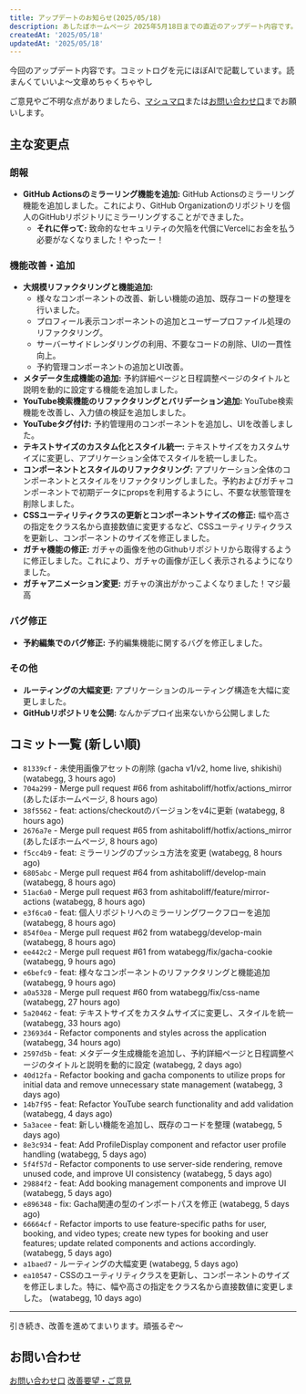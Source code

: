 ```yaml
---
title: アップデートのお知らせ(2025/05/18)
description: あしたぼホームページ 2025年5月18日までの直近のアップデート内容です。
createdAt: '2025/05/18'
updatedAt: '2025/05/18'
---
```


今回のアップデート内容です。コミットログを元にほぼAIで記載しています。読まんくていいよ～文章めちゃくちゃやし

ご意見やご不明な点がありましたら、[マシュマロ](https://marshmallow-qa.com/pqvroxa4c7sq57k?t=OuA7tL&utm_medium=url_text&utm_source=promotion)または[お問い合わせ口](https://docs.google.com/forms/d/e/1FAIpQLSfjiJi5HDgaEhsUC5fk79ovoauTthCLIY5mtEuOrzdV6UWZeQ/viewform?usp=header)までお願いします。

## 主な変更点

### 朗報
- **GitHub Actionsのミラーリング機能を追加:** GitHub Actionsのミラーリング機能を追加しました。これにより、GitHub Organizationのリポジトリを個人のGitHubリポジトリにミラーリングすることができました。
  - **それに伴って:** 致命的なセキュリティの欠陥を代償にVercelにお金を払う必要がなくなりました！やったー！

### 機能改善・追加
- **大規模リファクタリングと機能追加:**
  - 様々なコンポーネントの改善、新しい機能の追加、既存コードの整理を行いました。
  - プロフィール表示コンポーネントの追加とユーザープロファイル処理のリファクタリング。
  - サーバーサイドレンダリングの利用、不要なコードの削除、UIの一貫性向上。
  - 予約管理コンポーネントの追加とUI改善。
- **メタデータ生成機能の追加:** 予約詳細ページと日程調整ページのタイトルと説明を動的に設定する機能を追加しました。
- **YouTube検索機能のリファクタリングとバリデーション追加:** YouTube検索機能を改善し、入力値の検証を追加しました。
- **YouTubeタグ付け:** 予約管理用のコンポーネントを追加し、UIを改善しました。
- **テキストサイズのカスタム化とスタイル統一:** テキストサイズをカスタムサイズに変更し、アプリケーション全体でスタイルを統一しました。
- **コンポーネントとスタイルのリファクタリング:** アプリケーション全体のコンポーネントとスタイルをリファクタリングしました。予約およびガチャコンポーネントで初期データにpropsを利用するようにし、不要な状態管理を削除しました。
- **CSSユーティリティクラスの更新とコンポーネントサイズの修正:** 幅や高さの指定をクラス名から直接数値に変更するなど、CSSユーティリティクラスを更新し、コンポーネントのサイズを修正しました。
- **ガチャ機能の修正:** ガチャの画像を他のGithubリポジトリから取得するように修正しました。これにより、ガチャの画像が正しく表示されるようになりました。
- **ガチャアニメーション変更:** ガチャの演出がかっこよくなりました！マジ最高

### バグ修正
- **予約編集でのバグ修正:** 予約編集機能に関するバグを修正しました。

### その他
- **ルーティングの大幅変更:** アプリケーションのルーティング構造を大幅に変更しました。
- **GitHubリポジトリを公開:** なんかデプロイ出来ないから公開しました

## コミット一覧 (新しい順)

- `81339cf` - 未使用画像アセットの削除 (gacha v1/v2, home live, shikishi) (watabegg, 3 hours ago)
- `704a299` - Merge pull request #66 from ashitaboliff/hotfix/actions_mirror (あしたぼホームページ, 8 hours ago)
- `38f5562` - feat: actions/checkoutのバージョンをv4に更新 (watabegg, 8 hours ago)
- `2676a7e` - Merge pull request #65 from ashitaboliff/hotfix/actions_mirror (あしたぼホームページ, 8 hours ago)
- `f5cc4b9` - feat: ミラーリングのプッシュ方法を変更 (watabegg, 8 hours ago)
- `6805abc` - Merge pull request #64 from ashitaboliff/develop-main (watabegg, 8 hours ago)
- `51ac6a0` - Merge pull request #63 from ashitaboliff/feature/mirror-actions (watabegg, 8 hours ago)
- `e3f6ca0` - feat: 個人リポジトリへのミラーリングワークフローを追加 (watabegg, 8 hours ago)
- `854f0ea` - Merge pull request #62 from watabegg/develop-main (watabegg, 8 hours ago)
- `ee442c2` - Merge pull request #61 from watabegg/fix/gacha-cookie (watabegg, 9 hours ago)
- `e6befc9` - feat: 様々なコンポーネントのリファクタリングと機能追加 (watabegg, 9 hours ago)
- `a0a5328` - Merge pull request #60 from watabegg/fix/css-name (watabegg, 27 hours ago)
- `5a20462` - feat: テキストサイズをカスタムサイズに変更し、スタイルを統一 (watabegg, 33 hours ago)
- `23693d4` - Refactor components and styles across the application (watabegg, 34 hours ago)
- `2597d5b` - feat: メタデータ生成機能を追加し、予約詳細ページと日程調整ページのタイトルと説明を動的に設定 (watabegg, 2 days ago)
- `40d12fa` - Refactor booking and gacha components to utilize props for initial data and remove unnecessary state management (watabegg, 3 days ago)
- `14b7f95` - feat: Refactor YouTube search functionality and add validation (watabegg, 4 days ago)
- `5a3acee` - feat: 新しい機能を追加し、既存のコードを整理 (watabegg, 5 days ago)
- `8e3c934` - feat: Add ProfileDisplay component and refactor user profile handling (watabegg, 5 days ago)
- `5f4f57d` - Refactor components to use server-side rendering, remove unused code, and improve UI consistency (watabegg, 5 days ago)
- `29884f2` - feat: Add booking management components and improve UI (watabegg, 5 days ago)
- `e896348` - fix: Gacha関連の型のインポートパスを修正 (watabegg, 5 days ago)
- `66664cf` - Refactor imports to use feature-specific paths for user, booking, and video types; create new types for booking and user features; update related components and actions accordingly. (watabegg, 5 days ago)
- `a1baed7` - ルーティングの大幅変更 (watabegg, 5 days ago)
- `ea10547` - CSSのユーティリティクラスを更新し、コンポーネントのサイズを修正しました。特に、幅や高さの指定をクラス名から直接数値に変更しました。 (watabegg, 10 days ago)

---

引き続き、改善を進めてまいります。頑張るぞ～

## お問い合わせ
[お問い合わせ口](https://docs.google.com/forms/d/e/1FAIpQLSfjiJi5HDgaEhsUC5fk79ovoauTthCLIY5mtEuOrzdV6UWZeQ/viewform?usp=header)
[改善要望・ご意見](https://docs.google.com/forms/d/e/1FAIpQLSfGTf-FXq9pihaIQb1fEjUuYsnhSg1rEbAVyapLJi7CiwkilQ/viewform?usp=header)
